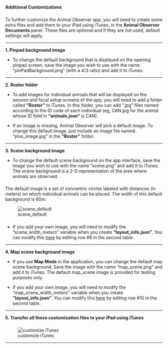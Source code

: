 #### Additional Customizations

### 

To further customize the Animal Observer app, you will need to create some extra files and add them to your iPad using iTunes, in the **Animal Observer Documents** panel.
These files are optional and if they are not used, default settings will apply.

***

**1. Pinpad background image**

* To change the default background that is displayed on the opening pinpad screen, save the image you wish to use with the name "pinPadBackground.png" (with a 4/3 ratio) and add it to iTunes. 

***

**2. Roster folder**

* To add images for individual animals that will be displayed on the session and focal setup screens of the app, you will need to add a folder called **"Roster"** to iTunes. In this folder, you can add ".jpg" files named according to the ID code of each individual (eg, CAN.jpg for the animal whose ID field in **"animals.json"** is CAN).

* If an image is missing, Animal Observer will pick a default image. To change this default image, just include an image file named "plus_image.jpg" in the **"Roster"** folder. 

***

**3. Scene background image**

* To change the default scene background on the app interface, save the image you wish to use with the name "scene.png" and add it to iTunes. The scene background is a 2-D representation of the area where animals are observed.

### 
The default image is a set of concentric circles labeled with distances (in meters) on which individual animals can be placed. The width of this default background is 60m:

![scene_default](images/scene.png)

### 
* If you add your own image, you will need to modify the "scene_width_meters" variable when you create **"layout_info.json"**. You can modify this <a id="link_to_globalvar2" href="#" class="action-button">here</a> by editing row #8 in the second table.

***

**4. Map scene background image**

* If you use **Map Mode** in the application, you can change the default map scene background. Save the image with the name "map_scene.png" and add it to iTunes. The default map_scene image is provided for testing purposes only.

* If you add your own image, you will need to modify the "map_scene_width_meters" variable when you create **"layout_info.json"**. You can modify this <a id="link_to_globalvar3" href="#" class="action-button">here</a> by editing row #10 in the second table.

***

**5. Transfer all these customization files to your iPad using iTunes**

### 
![customize iTunes](images/Customize_iTunes.png)

***

